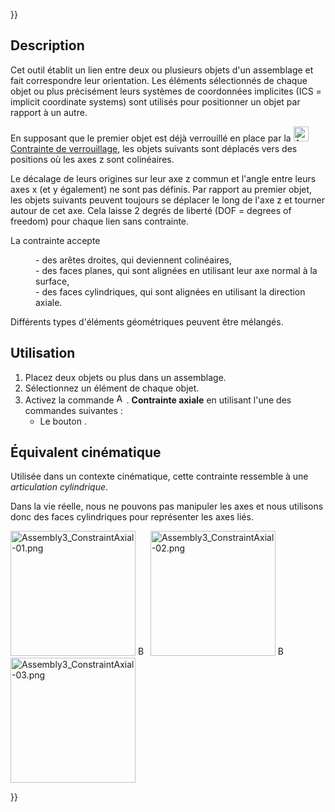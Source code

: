 {{UnfinishedDocu{{#translation:}}}}
<languages/>

{{Docnav/fr
|[[Assembly3_ConstraintAttachment/fr|Contrainte d'accrochage]]
|[[Assembly3_ConstraintSameOrientation/fr|Contrainte orientation identique]]
|[[Assembly3_Workbench/fr|Assembly3]]
|IconL = Part_Attachment.svg
|IconR = Assembly_ConstraintSameOrientation.svg
|IconC = Assembly3_workbench_icon.svg
}}

{{GuiCommand/fr
|Name=Assembly3 ConstraintAxial
|Name/fr=Assembly3 Contrainte axiale
|Icon=Assembly_ConstraintAxial.svg
|Workbenches=[[Assembly3_Workbench/fr|Assembly3]]
}}

==Description==

Cet outil établit un lien entre deux ou plusieurs objets d'un assemblage et fait correspondre leur orientation. Les éléments sélectionnés de chaque objet ou plus précisément leurs systèmes de coordonnées implicites (ICS = implicit coordinate systems) sont utilisés pour positionner un objet par rapport à un autre.

En supposant que le premier objet est déjà verrouillé en place par la [[Image:Assembly_ConstraintLock.svg|24px]] [[Assembly3_ConstraintLock/fr|Contrainte de verrouillage]], les objets suivants sont déplacés vers des positions où les axes z sont colinéaires.

Le décalage de leurs origines sur leur axe z commun et l'angle entre leurs axes x (et y également) ne sont pas définis. Par rapport au premier objet, les objets suivants peuvent toujours se déplacer le long de l'axe z et tourner autour de cet axe. Cela laisse 2 degrés de liberté (DOF = degrees of freedom) pour chaque lien sans contrainte.

La contrainte accepte
:- des arêtes droites, qui deviennent colinéaires,
:- des faces planes, qui sont alignées en utilisant leur axe normal à la surface,
:- des faces cylindriques, qui sont alignées en utilisant la direction axiale.
Différents types d'éléments géométriques peuvent être mélangés.

==Utilisation== 

# Placez deux objets ou plus dans un assemblage.
# Sélectionnez un élément de chaque objet.
# Activez la commande [[Image:Assembly_ConstraintAxial.svg|16px]]. '''Contrainte axiale''' en utilisant l'une des commandes suivantes :
#* Le bouton {{Button|[[Image:Assembly_ConstraintAxial.svg|16px]] [[Assembly3_ConstraintAxial/fr|Create "AxialAlignment" constraint]]}}.

== Équivalent cinématique ==

Utilisée dans un contexte cinématique, cette contrainte ressemble à une ''articulation cylindrique''.

Dans la vie réelle, nous ne pouvons pas manipuler les axes et nous utilisons donc des faces cylindriques pour représenter les axes liés.

[[Image:Assembly3_ConstraintAxial-01.png|200px|link=]] [[Image:Button_right.svg|16px|link=]]
[[Image:Assembly3_ConstraintAxial-02.png|200px|link=]] [[Image:Button_right.svg|16px|link=]]
[[Image:Assembly3_ConstraintAxial-03.png|200px|link=]]

{{Caption|Objets contraints avant et après l'exécution du solveur puis glissés le long de l'axe}}

   
{{Docnav/fr
|[[Assembly3_ConstraintAttachment/fr|Contrainte d'accrochage]]
|[[Assembly3_ConstraintSameOrientation/fr|Contrainte orientation identique]]
|[[Assembly3_Workbench/fr|Assembly3]]
|IconL = Part_Attachment.svg
|IconR = Assembly_ConstraintSameOrientation.svg
|IconC = Assembly3_workbench_icon.svg
}}

{{Userdocnavi{{#translation:}}}}